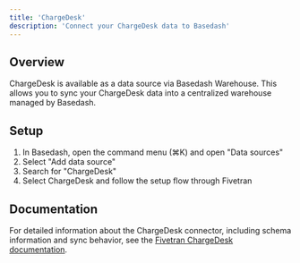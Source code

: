 ```yaml
---
title: 'ChargeDesk'
description: 'Connect your ChargeDesk data to Basedash'
---
```


## Overview

ChargeDesk is available as a data source via Basedash Warehouse. This allows you to sync your ChargeDesk data into a centralized warehouse managed by Basedash.

## Setup

1. In Basedash, open the command menu (⌘K) and open "Data sources"
2. Select "Add data source"
3. Search for "ChargeDesk"
4. Select ChargeDesk and follow the setup flow through Fivetran

## Documentation

For detailed information about the ChargeDesk connector, including schema information and sync behavior, see the [Fivetran ChargeDesk documentation](https://fivetran.com/docs/connectors/applications/chargedesk).
